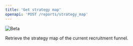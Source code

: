 ```yaml
---
title: 'Get strategy map'
openapi: 'POST /reports/strategy_map'
---
```


![Beta](https://img.shields.io/badge/-Experimental-orange)

Retrieve the strategy map of the current recruitment funnel.

